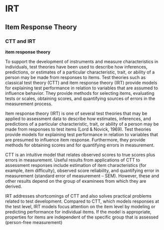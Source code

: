 # IRT

## Item Response Theory

### CTT and IRT

**item response theory**

To support the development of instruments and measure characteristics in individuals, test theories have
been used to describe how inferences, predictions, or estimates of a particular characteristic, trait, or ability
of a person may be made from responses to items. Test theories such as classical test theory (CTT) and
item response theory (IRT) provide models for explaining test performance in relation to variables that are
assumed to influence behavior. They provide methods for selecting items, evaluating tests or scales,
obtaining scores, and quantifying sources of errors in the measurement process. 

Item response theory (IRT) is one of several test theories that may be applied to assessment data to describe
how estimates, inferences, and predictions of a particular characteristic, trait, or ability of a person may be
made from responses to test items (Lord & Novick, 1969). Test theories provide models for explaining test
performance in relation to variables that are presumed to influence item response. Furthermore, they
provide methods for obtaining scores and for quantifying errors in measurement. 

CTT is an intuitive model that relates observed scores to true scores plus errors in
measurement. Useful results from applications of CTT to assessment responses include estimation of item
characteristics (for example, item difficulty), observed score reliability, and quantifying error in
measurement (standard error of measurement – SEM). However, these and other results depend on the
group of examinees from which they are derived. 

IRT addresses shortcomings of CTT and also solves practical problems related to test development. 
Compared to CTT, which models responses at the test level, IRT models focus attention on the item level 
by modeling or predicting performance for individual items. If the model is appropriate, properties for items are independent of the specific group that is assessed (person-free measurement)



















